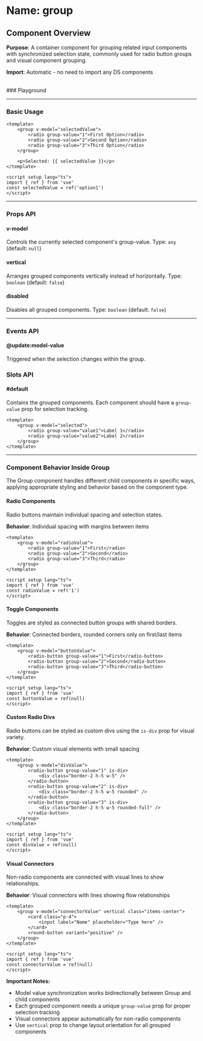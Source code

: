 
<Meta of={Group} />

# Name: group
## Component Overview

**Purpose**: A container component for grouping related input components with synchronized selection state, commonly used for radio button groups and visual component grouping.

**Import**: Automatic - no need to import any DS components

<br />
### Playground

<Canvas of={Group.Radio} />
<Controls />

---

### Basic Usage

```vue
<template>
    <group v-model="selectedValue">
        <radio group-value="1">First Option</radio>
        <radio group-value="2">Second Option</radio>
        <radio group-value="3">Third Option</radio>
    </group>
    
    <p>Selected: {{ selectedValue }}</p>
</template>

<script setup lang="ts">
import { ref } from 'vue'
const selectedValue = ref('option1')
</script>
```

<Canvas sourceState="none" of={Group.Radio} />

---

### Props API

#### v-model
Controls the currently selected component's group-value. Type: `any` (default: `null`)

#### vertical
Arranges grouped components vertically instead of horizontally. Type: `boolean` (default: `false`)

<Canvas sourceState="none" of={Group.Vertical} />

#### disabled
Disables all grouped components. Type: `boolean` (default: `false`)

<Canvas sourceState="none" of={Group.Disabled} />

---

### Events API

#### @update:model-value
Triggered when the selection changes within the group.

### Slots API

#### #default
Contains the grouped components. Each component should have a `group-value` prop for selection tracking.

```vue
<template>
    <group v-model="selected">
        <radio group-value="value1">Label 1</radio>
        <radio group-value="value2">Label 2</radio>
    </group>
</template>
```

---

### Component Behavior Inside Group

The Group component handles different child components in specific ways, applying appropriate styling and behavior based on the component type.

#### Radio Components
Radio buttons maintain individual spacing and selection states.

**Behavior**: Individual spacing with margins between items

```vue
<template>
    <group v-model="radioValue">
        <radio group-value="1">First</radio>
        <radio group-value="2">Second</radio>
        <radio group-value="3">Third</radio>
    </group>
</template>

<script setup lang="ts">
import { ref } from 'vue'
const radioValue = ref('1')
</script>
```

<Canvas sourceState="none" of={Group.Radio} />

#### Toggle Components
Toggles are styled as connected button groups with shared borders.

**Behavior**: Connected borders, rounded corners only on first/last items

```vue
<template>
    <group v-model="buttonValue">
        <radio-button group-value="1">First</radio-button>
        <radio-button group-value="2">Second</radio-button>
        <radio-button group-value="3">Third</radio-button>
    </group>
</template>

<script setup lang="ts">
import { ref } from 'vue'
const buttonValue = ref(null)
</script>
```

<Canvas sourceState="none" of={Group.Toggle} />

#### Custom Radio Divs
Radio buttons can be styled as custom divs using the `is-div` prop for visual variety.

**Behavior**: Custom visual elements with small spacing

```vue
<template>
    <group v-model="divValue">
        <radio-button group-value="1" is-div>
            <div class="border-2 h-5 w-5" />
        </radio-button>
        <radio-button group-value="2" is-div>
            <div class="border-2 h-5 w-5 rounded" />
        </radio-button>
        <radio-button group-value="3" is-div>
            <div class="border-2 h-5 w-5 rounded-full" />
        </radio-button>
    </group>
</template>

<script setup lang="ts">
import { ref } from 'vue'
const divValue = ref(null)
</script>
```

<Canvas sourceState="none" of={Group.RadioDiv} />

#### Visual Connectors
Non-radio components are connected with visual lines to show relationships.

**Behavior**: Visual connectors with lines showing flow relationships

```vue
<template>
    <group v-model="connectorValue" vertical class="items-center">
        <card class="p-4">
            <input label="Name" placeholder="Type here" />
        </card>
        <round-button variant="positive" />
    </group>
</template>

<script setup lang="ts">
import { ref } from 'vue'
const connectorValue = ref(null)
</script>
```

<Canvas sourceState="none" of={Group.Conector} />

**Important Notes:**
- Model value synchronization works bidirectionally between Group and child components
- Each grouped component needs a unique `group-value` prop for proper selection tracking
- Visual connectors appear automatically for non-radio components
- Use `vertical` prop to change layout orientation for all grouped components